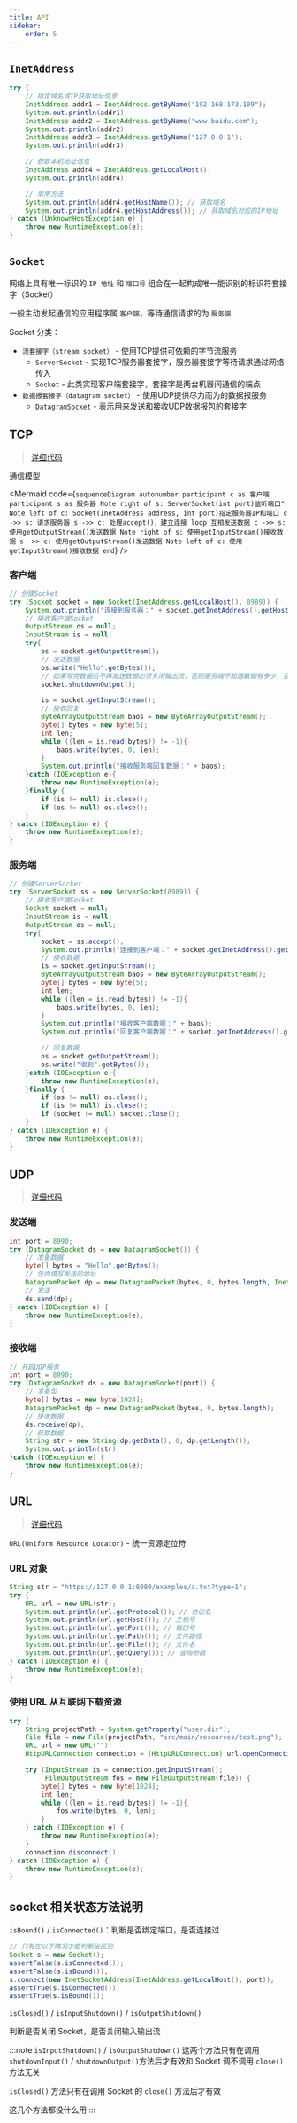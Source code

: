 ```yaml
---
title: API
sidebar:
    order: 5
---
```



## `InetAddress`

```java
try {
    // 指定域名或IP获取地址信息
    InetAddress addr1 = InetAddress.getByName("192.168.173.109");
    System.out.println(addr1);
    InetAddress addr2 = InetAddress.getByName("www.baidu.com");
    System.out.println(addr2);
    InetAddress addr3 = InetAddress.getByName("127.0.0.1");
    System.out.println(addr3);

    // 获取本机地址信息
    InetAddress addr4 = InetAddress.getLocalHost();
    System.out.println(addr4);

    // 常用方法
    System.out.println(addr4.getHostName()); // 获取域名
    System.out.println(addr4.getHostAddress()); // 获取域名对应的IP地址
} catch (UnknownHostException e) {
    throw new RuntimeException(e);
}
```

## `Socket`

网络上具有唯一标识的 `IP 地址` 和 `端口号` 组合在一起构成唯一能识别的标识符套接字（Socket）

一般主动发起通信的应用程序属 `客户端`，等待通信请求的为 `服务端`

Socket 分类：

- `流套接字（stream socket）` - 使用TCP提供可依赖的字节流服务
    - `ServerSocket` - 实现TCP服务器套接字，服务器套接字等待请求通过网络传入
    - `Socket` - 此类实现客户端套接字，套接字是两台机器间通信的端点
- `数据报套接字（datagram socket）` - 使用UDP提供尽力而为的数据报服务
    - `DatagramSocket` - 表示用来发送和接收UDP数据报包的套接字

## TCP

> [详细代码](https://github.com/follow1123/java-basics/blob/main/src/main/java/cn/y/java/net/TCPTest.java)

通信模型

<Mermaid
    code={`
sequenceDiagram
    autonumber
    participant c as 客户端
    participant s as 服务器
    Note right of s: ServerSocket(int port)监听端口"
    Note left of c: Socket(InetAddress address, int port)指定服务器IP和端口
    c ->> s: 请求服务器
    s ->> c: 处理accept()，建立连接
    loop 互相发送数据
        c ->> s: 使用getOutputStream()发送数据
        Note right of s: 使用getInputStream()接收数据
        s ->> c: 使用getOutputStream()发送数据
        Note left of c: 使用getInputStream()接收数据
end
`}
/>

### 客户端

```java
// 创建Socket
try (Socket socket = new Socket(InetAddress.getLocalHost(), 8989)) {
    System.out.println("连接到服务器：" + socket.getInetAddress().getHostAddress());
    // 接收客户端Socket
    OutputStream os = null;
    InputStream is = null;
    try{
        os = socket.getOutputStream();
        // 发送数据
        os.write("Hello".getBytes());
        // 如果写完数据后不再发送数据必须关闭输出流，否则服务端不知道数据有多少，会阻塞
        socket.shutdownOutput();

        is = socket.getInputStream();
        // 接收回复
        ByteArrayOutputStream baos = new ByteArrayOutputStream();
        byte[] bytes = new byte[5];
        int len;
        while ((len = is.read(bytes)) != -1){
            baos.write(bytes, 0, len);
        }
        System.out.println("接收服务端回复数据：" + baos);
    }catch (IOException e){
        throw new RuntimeException(e);
    }finally {
        if (is != null) is.close();
        if (os != null) os.close();
    }
} catch (IOException e) {
    throw new RuntimeException(e);
}
```

### 服务端

```java
// 创建ServerSocket
try (ServerSocket ss = new ServerSocket(8989)) {
    // 接收客户端Socket
    Socket socket = null;
    InputStream is = null;
    OutputStream os = null;
    try{
        socket = ss.accept();
        System.out.println("连接到客户端：" + socket.getInetAddress().getHostAddress());
        // 接收数据
        is = socket.getInputStream();
        ByteArrayOutputStream baos = new ByteArrayOutputStream();
        byte[] bytes = new byte[5];
        int len;
        while ((len = is.read(bytes)) != -1){
            baos.write(bytes, 0, len);
        }
        System.out.println("接收客户端数据：" + baos);
        System.out.println("回复客户端数据：" + socket.getInetAddress().getHostAddress());

        // 回复数据
        os = socket.getOutputStream();
        os.write("收到".getBytes());
    }catch (IOException e){
        throw new RuntimeException(e);
    }finally {
        if (os != null) os.close();
        if (is != null) is.close();
        if (socket != null) socket.close();
    }
} catch (IOException e) {
    throw new RuntimeException(e);
}
```

## UDP

> [详细代码](https://github.com/follow1123/java-basics/blob/main/src/main/java/cn/y/java/net/UDPTest.java)

### 发送端

```java
int port = 8990;
try (DatagramSocket ds = new DatagramSocket()) {
    // 准备数据
    byte[] bytes = "Hello".getBytes();
    // 包内填写发送的地址
    DatagramPacket dp = new DatagramPacket(bytes, 0, bytes.length, InetAddress.getLocalHost(), port);
    // 发送
    ds.send(dp);
} catch (IOException e) {
    throw new RuntimeException(e);
}
```

### 接收端

```java
// 开启UDP服务
int port = 8990;
try (DatagramSocket ds = new DatagramSocket(port)) {
    // 准备包
    byte[] bytes = new byte[1024];
    DatagramPacket dp = new DatagramPacket(bytes, 0, bytes.length);
    // 接收数据
    ds.receive(dp);
    // 获取数据
    String str = new String(dp.getData(), 0, dp.getLength());
    System.out.println(str);
}catch (IOException e) {
    throw new RuntimeException(e);
}
```

## URL

> [详细代码](https://github.com/follow1123/java-basics/blob/main/src/main/java/cn/y/java/net/URLTest.java)

`URL(Uniform Resource Locator)` - 统一资源定位符

### URL 对象

```java
String str = "https://127.0.0.1:8080/examples/a.txt?type=1";
try {
    URL url = new URL(str);
    System.out.println(url.getProtocol()); // 协议名
    System.out.println(url.getHost()); // 主机号
    System.out.println(url.getPort()); // 端口号
    System.out.println(url.getPath()); // 文件路径
    System.out.println(url.getFile()); // 文件名
    System.out.println(url.getQuery()); // 查询参数
} catch (IOException e) {
    throw new RuntimeException(e);
}
```

### 使用 URL 从互联网下载资源

```java
try {
    String projectPath = System.getProperty("user.dir");
    File file = new File(projectPath, "src/main/resources/test.png");
    URL url = new URL("");
    HttpURLConnection connection = (HttpURLConnection) url.openConnection();

    try (InputStream is = connection.getInputStream();
         FileOutputStream fos = new FileOutputStream(file)) {
        byte[] bytes = new byte[1024];
        int len;
        while ((len = is.read(bytes)) != -1){
            fos.write(bytes, 0, len);
        }
    } catch (IOException e) {
        throw new RuntimeException(e);
    }
    connection.disconnect();
} catch (IOException e) {
    throw new RuntimeException(e);
}
```

## socket 相关状态方法说明

`isBound()` / `isConnected()`：判断是否绑定端口，是否连接过

```java
// 只有在以下情况才能判断出区别
Socket s = new Socket();
assertFalse(s.isConnected());
assertFalse(s.isBound());
s.connect(new InetSocketAddress(InetAddress.getLocalHost(), port));
assertTrue(s.isConnected());
assertTrue(s.isBound());
```

`isClosed()` / `isInputShutdown()` / `isOutputShutdown()`

判断是否关闭 Socket，是否关闭输入输出流

:::note
`isInputShutdown()` / `isOutputShutdown()` 这两个方法只有在调用 `shutdownInput()` / `shutdownOutput()`方法后才有效和 Socket 调不调用 `close()` 方法无关

`isClosed()` 方法只有在调用 Socket 的 `close()` 方法后才有效

这几个方法都没什么用
:::
